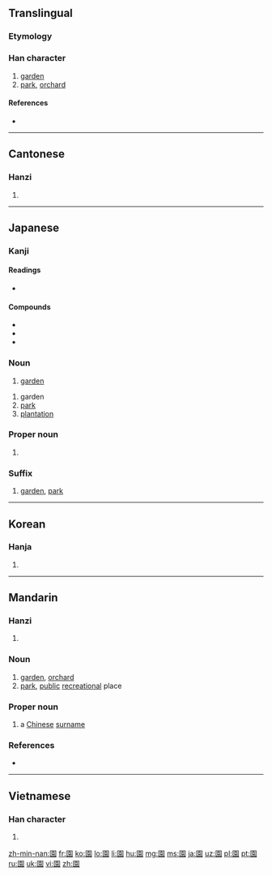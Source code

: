 {{also|园}}
==Translingual==

===Etymology===
{{Han compound|囗|袁|c1=s|c2=p|t1=fence|ls=psc}}

===Han character===
{{Han char|rn=31|rad=囗|as=10|sn=13|four=6023<sub>2</sub>|canj=田土口女 (WGRV)|ids=⿴[[囗]][[袁]]}}

# [[garden]]
# [[park]], [[orchard]]

====References====
* {{Han ref|kx=0220.080|dkj=04818|dj=0451.130|hdz=10723.040|uh=5712|ud=22290|bh=B6E9|bd=46825}}

----

==Cantonese==

===Hanzi===
{{yue-hanzi|jyut=[[jyun4]]|y=yun4|sim=园}}

# {{defn|lang=yue|sort=囗10}}

----

==Japanese==

===Kanji===
{{ja-kanji|grade=2|rs=囗10}}

====Readings====
* {{ja-readings
|goon=[[おん]] (on) < [[をん]] (won)
|kanon=[[えん]] (en) < [[ゑん]] (wen)
|kun=[[その]] (sono), [[おん]] (on)}}

====Compounds====
* {{ja-r|動物園|gloss=zoo|どうぶつえん}}
* {{ja-r|薔薇園|gloss=rose garden|ばらえん}}
* {{ja-r|公園|gloss=park|こうえん}}

===Noun===
{{ja-noun|えん}}

# [[garden]]

{{ja-noun|その}}
# garden
# [[park]]
# [[plantation]]

===Proper noun===
{{ja-pos|その|proper}}

# {{surname|lang=ja|sort=その}}

===Suffix===
{{ja-pos|えん|suffix}}
# [[garden]], [[park]]

----

==Korean==

===Hanja===
{{ko-hanja|hangeul=[[원]]|rv=won|mr=wŏn}}

# {{defn|lang=ko|sort=囗10}}

----

==Mandarin==

===Hanzi===
{{cmn-hanzi|sim=园|pin=[[yuán]] ([[yuan2]])|wg=yüan<sup>2</sup>}}

# {{defn|lang=cmn|sort=囗10}}

===Noun===
{{cmn-noun|t|sim=园|pin=yuán|pint=yuan2|rs=囗04}}

# [[garden]], [[orchard]]
# [[park]], [[public]] [[recreational]] place

===Proper noun===
{{cmn-proper noun|t|sim=园|pin=Yuán|pint=Yuan2|rs=囗04}}

# a [[Chinese]] [[surname]]

===References===
* {{cite web
| url = http://www.mdbg.net/chindict/chindict.php?page=worddict&wdrst=0&wdqb=園
| title = 園
| work = MDBG English to Chinese dictionary ( Based on CC-CEDICT )
| language = Mandarin/English
| accessdate = 2014-02-24}}
----

==Vietnamese==

===Han character===
{{vi-hantu|[[viên]], [[vườn]]|rs=囗10}}

# {{defn|lang=vi|sort=囗10}}

[[zh-min-nan:園]]
[[fr:園]]
[[ko:園]]
[[lo:園]]
[[li:園]]
[[hu:園]]
[[mg:園]]
[[ms:園]]
[[ja:園]]
[[uz:園]]
[[pl:園]]
[[pt:園]]
[[ru:園]]
[[uk:園]]
[[vi:園]]
[[zh:園]]